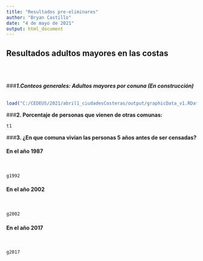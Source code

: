 ```yaml
---
title: "Resultados pre-eliminares"
author: "Bryan Castillo"
date: "4 de mayo de 2021"
output: html_document
---
```


## **Resultados adultos mayores en las costas**
<br>
<br>

###_**1.Conteos generales: Adultos mayores por conuna (En construcción)**_
<br>
<br>

```r
load("C:/CEDEUS/2021/abril1_ciudadesCosteras/output/graphicData_v1.RData")
```

###**2. Porcentaje de personas que vienen de otras comunas:**

```r
t1
```

###**3. ¿En que comuna vivían las personas 5 años antes de ser censadas?**
<br>

#### **En el año 1987**
<br>

```r
g1992
```

#### **En el año 2002**
<br>

```r
g2002
```

#### **En el año 2017**
<br>

```r
g2017
```
